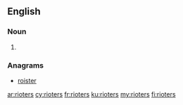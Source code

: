 ==English==

===Noun===
{{head|en|noun plural form}}

# {{plural of|rioter|lang=en}}

===Anagrams===
* [[roister#English|roister]]

[[ar:rioters]]
[[cy:rioters]]
[[fr:rioters]]
[[ku:rioters]]
[[my:rioters]]
[[fi:rioters]]